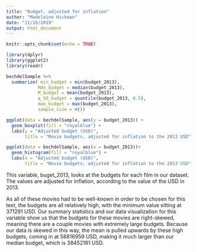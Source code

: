 ```yaml
---
title: "Budget, adjusted for inflation"
author: "Madeleine Hickman"
date: "11/16/2019"
output: html_document
---
```


```r
knitr::opts_chunk$set(echo = TRUE)
```

```r
library(dplyr)
library(ggplot2)
library(readr)
```

```r
bechdelSample %>%
  summarize( min_budget = min(budget_2013),
            Mdn_budget = median(budget_2013),
            M_budget = mean(budget_2013),
            q_50_budget = quantile(budget_2013, 0.5),
            max_budget = max(budget_2013), 
            sample_size = n())
```

```r
ggplot(data = bechdelSample, aes(y = budget_2013)) +
  geom_boxplot(fill = "royalblue") + 
  labs(y = "Adjusted budget (USD)", 
       title = "Movie budgets, adjusted for inflation to the 2013 USD")
```

```r
ggplot(data = bechdelSample, aes(x = budget_2013))+ 
  geom_histogram(fill = "royalblue") + 
  labs(x = "Adjusted budget (USD)", 
       title = "Movie budgets, adjusted for inflation to the 2013 USD")
```


This variable, buget_2013, looks at the budgets for each film in our dataset. The values are adjusted for inflation, according to the value of the USD in 2013. 

As all of these movies had to be well-known in order to be chosen for this test, the budgets are all relatively high, with the minimum value sitting at 371291 USD. Our summary statistics and our data visualization for this variable show us that the budgets for these movies are right-skewed, meaning there are a couple movies with extremely large budgets. Because our data is skewed in this way, the mean is pulled upwards by these high budgets, coming in at 58816959 USD, making it much larger than our median budget, which is 38452161 USD. 

